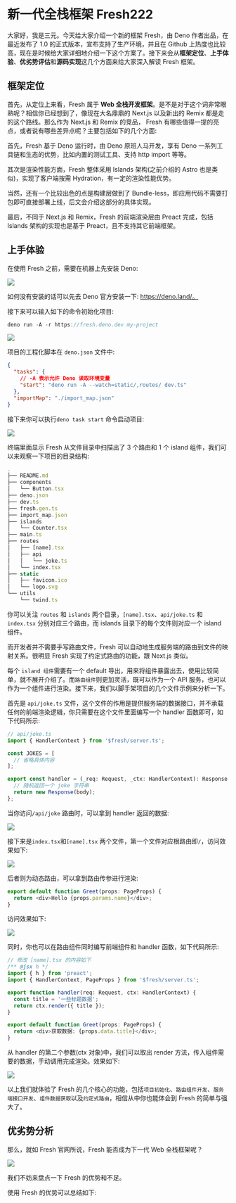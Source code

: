# 新一代全栈框架 Fresh222

大家好，我是三元。今天给大家介绍一个新的框架 Fresh，由 Deno 作者出品，在最近发布了 1.0 的正式版本，宣布支持了生产环境，并且在 Github 上热度也比较高，现在是时候给大家详细地介绍一下这个方案了。接下来会从**框架定位**、**上手体验**、**优劣势评估**和**源码实现**这几个方面来给大家深入解读 Fresh 框架。

## 框架定位

首先，从定位上来看，Fresh 属于 **Web 全栈开发框架**。是不是对于这个词非常眼熟呢？相信你已经想到了，像现在大名鼎鼎的 Next.js 以及新出的 Remix 都是走的这个路线。那么作为 Next.js 和 Remix 的竞品， Fresh 有哪些值得一提的亮点，或者说有哪些差异点呢？主要包括如下的几个方面:

首先，Fresh 基于 Deno 运行时，由 Deno 原班人马开发，享有 Deno 一系列工具链和生态的优势，比如内置的测试工具、支持 http import 等等。

其次是渲染性能方面，Fresh 整体采用 Islands 架构(之前介绍的 Astro 也是类似)，实现了客户端按需 Hydration，有一定的渲染性能优势。

当然，还有一个比较出色的点是构建层做到了 Bundle-less，即应用代码不需要打包即可直接部署上线，后文会介绍这部分的具体实现。

最后，不同于 Next.js 和 Remix，Fresh 的前端渲染层由 Preact 完成，包括 Islands 架构的实现也是基于 Preact，且不支持其它前端框架。

## 上手体验

在使用 Fresh 之前，需要在机器上先安装 Deno:

![](https://p3-juejin.byteimg.com/tos-cn-i-k3u1fbpfcp/1ded1a7d4fdb44429ef0a1bf7a43c636~tplv-k3u1fbpfcp-zoom-1.image)

如何没有安装的话可以先去 Deno 官方安装一下: https://deno.land/。

接下来可以输入如下的命令初始化项目:

```ts
deno run -A -r https://fresh.deno.dev my-project
```

![](https://p3-juejin.byteimg.com/tos-cn-i-k3u1fbpfcp/182e83f8877340b3ae35030aee6cd776~tplv-k3u1fbpfcp-zoom-1.image)

项目的工程化脚本在 `deno.json` 文件中:

```json
{
  "tasks": {
    // -A 表示允许 Deno 读取环境变量
    "start": "deno run -A --watch=static/,routes/ dev.ts"
  },
  "importMap": "./import_map.json"
}
```

接下来你可以执行`deno task start` 命令启动项目:

![](https://p3-juejin.byteimg.com/tos-cn-i-k3u1fbpfcp/0162891907e2416e900c12d3309dfca5~tplv-k3u1fbpfcp-zoom-1.image)

终端里面显示 Fresh 从文件目录中扫描出了 3 个路由和 1 个 island 组件，我们可以来观察一下项目的目录结构:

```ts
.
├── README.md
├── components
│   └── Button.tsx
├── deno.json
├── dev.ts
├── fresh.gen.ts
├── import_map.json
├── islands
│   └── Counter.tsx
├── main.ts
├── routes
│   ├── [name].tsx
│   ├── api
│   │   └── joke.ts
│   └── index.tsx
├── static
│   ├── favicon.ico
│   └── logo.svg
└── utils
    └── twind.ts
```

你可以关注 `routes` 和 `islands` 两个目录，`[name].tsx`、`api/joke.ts` 和 `index.tsx` 分别对应三个路由，而 islands 目录下的每个文件则对应一个 island 组件。

而开发者并不需要手写路由文件，Fresh 可以自动地生成服务端的路由到文件的映射关系。很明显 Fresh 实现了约定式路由的功能，跟 Next.js 类似。

每个 `island 组件`需要有一个 default 导出，用来将组件暴露出去，使用比较简单，就不展开介绍了。而`路由组件`则更加灵活，既可以作为一个 API 服务，也可以作为一个组件进行渲染。接下来，我们以脚手架项目的几个文件示例来分析一下。

首先是 `api/joke.ts` 文件，这个文件的作用是提供服务端的数据接口，并不承载任何的前端渲染逻辑，你只需要在这个文件里面编写一个 handler 函数即可，如下代码所示:

```ts
// api/joke.ts
import { HandlerContext } from '$fresh/server.ts';

const JOKES = [
  // 省略具体内容
];

export const handler = (_req: Request, _ctx: HandlerContext): Response => {
  // 随机返回一个 joke 字符串
  return new Response(body);
};
```

当你访问`/api/joke` 路由时，可以拿到 handler 返回的数据:

![](https://p3-juejin.byteimg.com/tos-cn-i-k3u1fbpfcp/f41639defbb842218737a1e45b63cf29~tplv-k3u1fbpfcp-zoom-1.image)

接下来是`index.tsx`和`[name].tsx` 两个文件，第一个文件对应根路由即`/`，访问效果如下:

![](https://p3-juejin.byteimg.com/tos-cn-i-k3u1fbpfcp/8c21b54e64a545a684329e2e0fa7a656~tplv-k3u1fbpfcp-zoom-1.image)

后者则为动态路由，可以拿到路由传参进行渲染:

```ts
export default function Greet(props: PageProps) {
  return <div>Hello {props.params.name}</div>;
}
```

访问效果如下:

![](https://p3-juejin.byteimg.com/tos-cn-i-k3u1fbpfcp/660c0eade8f14e5c96806cbcc81d95a6~tplv-k3u1fbpfcp-zoom-1.image)

同时，你也可以在路由组件同时编写前端组件和 handler 函数，如下代码所示:

```ts
// 修改 [name].tsx 的内容如下
/** @jsx h */
import { h } from 'preact';
import { HandlerContext, PageProps } from '$fresh/server.ts';

export function handler(req: Request, ctx: HandlerContext) {
  const title = '一些标题数据';
  return ctx.render({ title });
}

export default function Greet(props: PageProps) {
  return <div>获取数据: {props.data.title}</div>;
}
```

从 handler 的第二个参数(ctx 对象)中，我们可以取出 render 方法，传入组件需要的数据，手动调用完成渲染。效果如下:

![](https://p3-juejin.byteimg.com/tos-cn-i-k3u1fbpfcp/18e6ffe5b23d4e7cbeb1a2140750dd47~tplv-k3u1fbpfcp-zoom-1.image)

以上我们就体验了 Fresh 的几个核心的功能，包括`项目初始化`、`路由组件开发`、`服务端接口开发`、`组件数据获取`以及`约定式路由`，相信从中你也能体会到 Fresh 的简单与强大了。

## 优劣势分析

那么，就如 Fresh 官网所说，Fresh 能否成为下一代 Web 全栈框架呢？

![](https://p3-juejin.byteimg.com/tos-cn-i-k3u1fbpfcp/27f3abeffd484428bba392ce5d83f559~tplv-k3u1fbpfcp-zoom-1.image)

我们不妨来盘点一下 Fresh 的优势和不足。

使用 Fresh 的优势可以总结如下:
